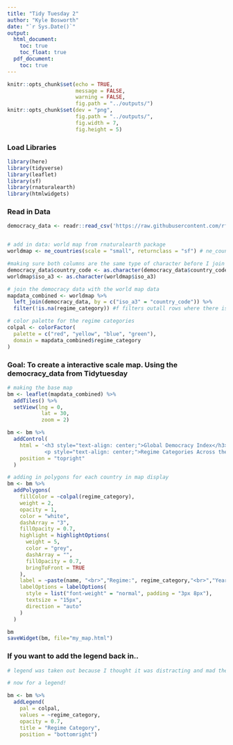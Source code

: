 ```yaml
---
title: "Tidy Tuesday 2"
author: "Kyle Bosworth"
date: "`r Sys.Date()`"
output:
  html_document:
    toc: true
    toc_float: true
  pdf_document:
    toc: true
---
```


```r
knitr::opts_chunk$set(echo = TRUE,
                      message = FALSE,
                      warning = FALSE,
                      fig.path = "../outputs/")
knitr::opts_chunk$set(dev = "png", 
                      fig.path = "../outputs/",
                      fig.width = 7,
                      fig.height = 5)

```

### Load Libraries
```r
library(here)
library(tidyverse)
library(leaflet)
library(sf)
library(rnaturalearth)
library(htmlwidgets)

```


### Read in Data
```r
democracy_data <- readr::read_csv('https://raw.githubusercontent.com/rfordatascience/tidytuesday/master/data/2024/2024-11-05/democracy_data.csv')


# add in data: world map from rnaturalearth package
worldmap <- ne_countries(scale = "small", returnclass = "sf") # ne_countries function returns world countires at a specified scale, scale sets the level of detail and "sf" is the specified format of the data (simple features).

#making sure both columns are the same type of character before I join
democracy_data$country_code <- as.character(democracy_data$country_code)
worldmap$iso_a3 <- as.character(worldmap$iso_a3)

# join the democracy data with the world map data
mapdata_combined <- worldmap %>%
  left_join(democracy_data, by = c("iso_a3" = "country_code")) %>%
  filter(!is.na(regime_category)) #f filters outall rows where there is no match for thr regime_category tha I am after

# color palette for the regime categories
colpal <- colorFactor(
  palette = c("red", "yellow", "blue", "green"),
  domain = mapdata_combined$regime_category
)
```

### Goal: To create a interactive scale map. Using the democracy_data from Tidytuesday

```r
# making the base map
bm <- leaflet(mapdata_combined) %>%
  addTiles() %>%
  setView(lng = 0,
           lat = 30,
           zoom = 2)

bm <- bm %>%
  addControl(
    html = '<h3 style="text-align: center;">Global Democracy Index</h3>
            <p style="text-align: center;">Regime Categories Across the World</p>',
    position = "topright"
  )

# adding in polygons for each country in map display
bm <- bm %>%
  addPolygons(
    fillColor = ~colpal(regime_category),
    weight = 2,
    opacity = 1,
    color = "white",
    dashArray = "3",
    fillOpacity = 0.7,
    highlight = highlightOptions(
      weight = 5,
      color = "grey",
      dashArray = "",
      fillOpacity = 0.7,
      bringToFront = TRUE
    ),
    label = ~paste(name, "<br>","Regime:", regime_category,"<br>","Year:", year),
    labelOptions = labelOptions(
      style = list("font-weight" = "normal", padding = "3px 8px"),
      textsize = "15px",
      direction = "auto"
    )
  )

bm
saveWidget(bm, file="my_map.html")
```


### If you want to add the legend back in..
```r
# legend was taken out because I thought it was distracting and mad the map more laggy

# now for a legend!

bm <- bm %>%
  addLegend(
    pal = colpal,
    values = ~regime_category,
    opacity = 0.7,
    title = "Regime Category",
    position = "bottomright")
```


